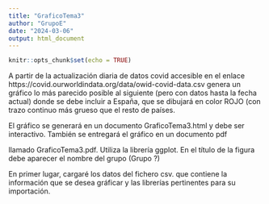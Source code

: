 ```yaml
---
title: "GraficoTema3"
author: "GrupoE"
date: "2024-03-06"
output: html_document
---
```


```r
knitr::opts_chunk$set(echo = TRUE)
```
A partir de la actualización diaria de datos covid accesible en el enlace https://covid.ourworldindata.org/data/owid-covid-data.csv genera un gráfico lo más parecido posible al siguiente (pero con datos hasta la fecha actual) donde se debe incluir a España, que se dibujará en color ROJO (con trazo continuo más grueso que el resto de países. 

El gráfico se generará en un documento GraficoTema3.html y debe ser interactivo. También se entregará el gráfico en un  documento pdf  

llamado GraficoTema3.pdf. Utiliza la librería ggplot.  En el título de la figura debe aparecer el nombre del grupo (Grupo ?)

En primer lugar, cargaré los datos del fichero csv. que contiene la información que se desea gráficar y las librerías pertinentes para su importación.



